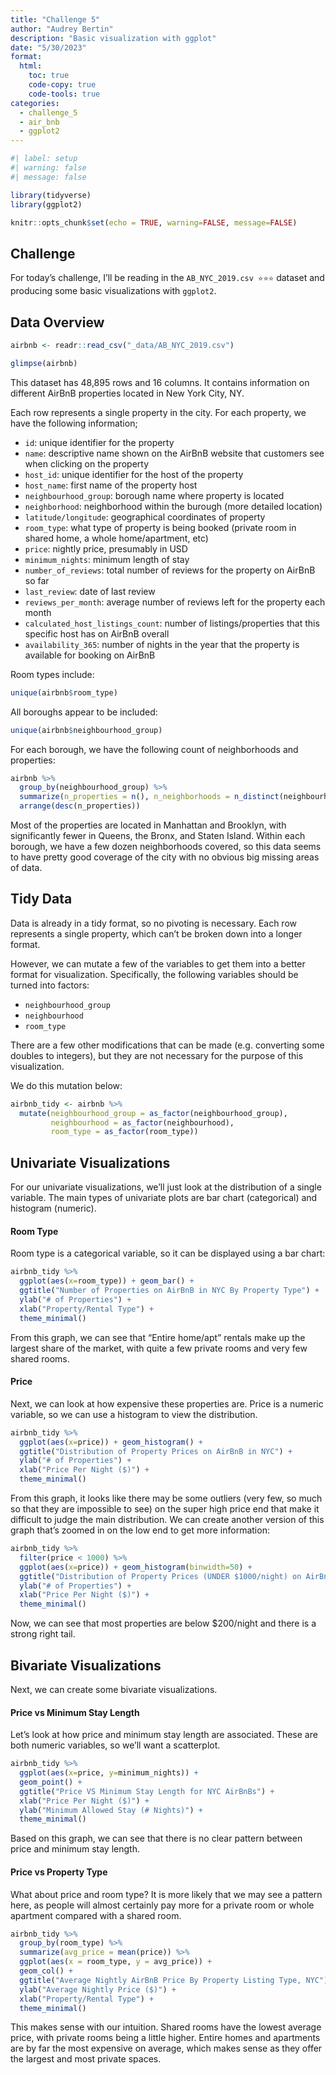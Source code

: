 ```yaml
---
title: "Challenge 5"
author: "Audrey Bertin"
description: "Basic visualization with ggplot"
date: "5/30/2023"
format:
  html:
    toc: true
    code-copy: true
    code-tools: true
categories:
  - challenge_5
  - air_bnb
  - ggplot2
---
```


```r
#| label: setup
#| warning: false
#| message: false

library(tidyverse)
library(ggplot2)

knitr::opts_chunk$set(echo = TRUE, warning=FALSE, message=FALSE)
```

## Challenge

For today's challenge, I'll be reading in the `AB_NYC_2019.csv ⭐⭐⭐` dataset and producing some basic visualizations with `ggplot2`.

## Data Overview

```r
airbnb <- readr::read_csv("_data/AB_NYC_2019.csv")
```

```r
glimpse(airbnb)
```

This dataset has 48,895 rows and 16 columns. It contains information on different AirBnB properties located in New York City, NY.

Each row represents a single property in the city. For each property, we have the following information;

- `id`: unique identifier for the property
- `name`: descriptive name shown on the AirBnB website that customers see when clicking on the property
- `host_id`: unique identifier for the host of the property
- `host_name`: first name of the property host
- `neighbourhood_group`: borough name where property is located
- `neighborhood`: neighborhood within the burough (more detailed location)
- `latitude/longitude`: geographical coordinates of property
- `room_type`: what type of property is being booked (private room in shared home, a whole home/apartment, etc)
- `price`: nightly price, presumably in USD
- `minimum_nights`: minimum length of stay
- `number_of_reviews`: total number of reviews for the property on AirBnB so far
- `last_review`: date of last review
- `reviews_per_month`: average number of reviews left for the property each month
- `calculated_host_listings_count`: number of listings/properties that this specific host has on AirBnB overall
- `availability_365`: number of nights in the year that the property is available for booking on AirBnB

Room types include:

```r
unique(airbnb$room_type)
```

All boroughs appear to be included:

```r
unique(airbnb$neighbourhood_group)
```

For each borough, we have the following count of neighborhoods and properties:

```r
airbnb %>%
  group_by(neighbourhood_group) %>%
  summarize(n_properties = n(), n_neighborhoods = n_distinct(neighbourhood)) %>%
  arrange(desc(n_properties))
```
Most of the properties are located in Manhattan and Brooklyn, with significantly fewer in Queens, the Bronx, and Staten Island. Within each borough, we have a few dozen neighborhoods covered, so this data seems to have pretty good coverage of the city with no obvious big missing areas of data.

## Tidy Data

Data is already in a tidy format, so no pivoting is necessary. Each row represents a single property, which can't be broken down into a longer format.

However, we can mutate a few of the variables to get them into a better format for visualization. Specifically, the following variables should be turned into factors:

- `neighbourhood_group`
- `neighbourhood`
- `room_type`

There are a few other modifications that can be made (e.g. converting some doubles to integers), but they are not necessary for the purpose of this visualization.

We do this mutation below:

```r
airbnb_tidy <- airbnb %>%
  mutate(neighbourhood_group = as_factor(neighbourhood_group),
         neighbourhood = as_factor(neighbourhood),
         room_type = as_factor(room_type))
```

## Univariate Visualizations

For our univariate visualizations, we'll just look at the distribution of a single variable. The main types of univariate plots are bar chart (categorical) and histogram (numeric).

#### Room Type

Room type is a categorical variable, so it can be displayed using a bar chart:

```r
airbnb_tidy %>%
  ggplot(aes(x=room_type)) + geom_bar() +
  ggtitle("Number of Properties on AirBnB in NYC By Property Type") +
  ylab("# of Properties") +
  xlab("Property/Rental Type") + 
  theme_minimal()
```
From this graph, we can see that "Entire home/apt" rentals make up the largest share of the market, with quite a few private rooms and very few shared rooms.

#### Price

Next, we can look at how expensive these properties are. Price is a numeric variable, so we can use a histogram to view the distribution.

```r
airbnb_tidy %>%
  ggplot(aes(x=price)) + geom_histogram() +
  ggtitle("Distribution of Property Prices on AirBnB in NYC") +
  ylab("# of Properties") +
  xlab("Price Per Night ($)") + 
  theme_minimal()
```
From this graph, it looks like there may be some outliers (very few, so much so that they are impossible to see) on the super high price end that make it difficult to judge the main distribution. We can create another version of this graph that's zoomed in on the low end to get more information:

```r
airbnb_tidy %>%
  filter(price < 1000) %>%
  ggplot(aes(x=price)) + geom_histogram(binwidth=50) +
  ggtitle("Distribution of Property Prices (UNDER $1000/night) on AirBnB in NYC") +
  ylab("# of Properties") +
  xlab("Price Per Night ($)") + 
  theme_minimal()
```

Now, we can see that most properties are below $200/night and there is a strong right tail.

## Bivariate Visualizations

Next, we can create some bivariate visualizations. 

#### Price vs Minimum Stay Length

Let's look at how price and minimum stay length are associated. These are both numeric variables, so we'll want a scatterplot.

```r
airbnb_tidy %>%
  ggplot(aes(x=price, y=minimum_nights)) + 
  geom_point() +
  ggtitle("Price VS Minimum Stay Length for NYC AirBnBs") + 
  xlab("Price Per Night ($)") + 
  ylab("Minimum Allowed Stay (# Nights)") +
  theme_minimal()
```

Based on this graph, we can see that there is no clear pattern between price and minimum stay length.

#### Price vs Property Type

What about price and room type? It is more likely that we may see a pattern here, as people will almost certainly pay more for a private room or whole apartment compared with a shared room.

```r
airbnb_tidy %>%
  group_by(room_type) %>%
  summarize(avg_price = mean(price)) %>%
  ggplot(aes(x = room_type, y = avg_price)) +
  geom_col() +
  ggtitle("Average Nightly AirBnB Price By Property Listing Type, NYC") +
  ylab("Average Nightly Price ($)") +
  xlab("Property/Rental Type") +
  theme_minimal()
```

This makes sense with our intuition. Shared rooms have the lowest average price, with private rooms being a little higher. Entire homes and apartments are by far the most expensive on average, which makes sense as they offer the largest and most private spaces.
